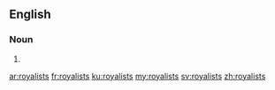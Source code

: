 ==English==

===Noun===
{{head|en}}

# {{plural of|royalist}}

[[ar:royalists]]
[[fr:royalists]]
[[ku:royalists]]
[[my:royalists]]
[[sv:royalists]]
[[zh:royalists]]